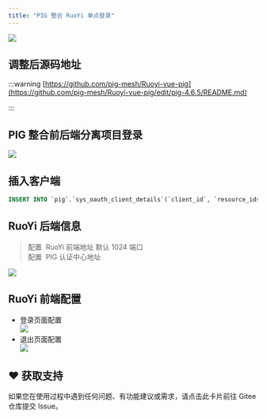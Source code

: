 ```yaml
---
title: "PIG 整合 RuoYi 单点登录"
---
```


![](/images/1689225998534-54174374-b99e-4b7c-9f1a-457e2dc3c167.png)

## 调整后源码地址
:::warning
[https://github.com/pig-mesh/Ruoyi-vue-pig](https://github.com/pig-mesh/Ruoyi-vue-pig/edit/pig-4.6.5/README.md)

:::

## PIG 整合前后端分离项目登录

![](https://minio.pigx.vip/alei/2023/01/66d6c4525e9b90a2afbd0e4b8cd41ece.png)

## 插入客户端

```sql
INSERT INTO `pig`.`sys_oauth_client_details`(`client_id`, `resource_ids`, `client_secret`, `scope`, `authorized_grant_types`, `web_server_redirect_uri`, `authorities`, `access_token_validity`, `refresh_token_validity`, `additional_information`, `autoapprove`, `create_time`, `update_time`, `create_by`, `update_by`) VALUES ('ruoyi', '', 'ruoyi', 'server', 'authorization_code', '', '', 17800000, 17800000, '', 'false', '2023-01-17 10:37:32', '2023-01-17 10:37:32', 'admin', 'admin');
```

## RuoYi 后端信息

> 配置  RuoYi 前端地址 默认 1024 端口  
配置  PIG 认证中心地址
>

![](https://minio.pigx.vip/alei/2023/01/222f680ce489d1d3545df1f191b69135.png)

## RuoYi 前端配置

+  登录页面配置  
![](https://minio.pigx.vip/alei/2023/01/1368a6395176e47a3b9b4548da6bdd5e.png) 
+  退出页面配置  
![](https://minio.pigx.vip/alei/2023/01/54344adec7f766fa419e360da682526a.png)

## ♥️ 获取支持
<Card title="遇到问题？" horizontal icon="link" href="https://gitee.com/log4j/pig/issues">
  如果您在使用过程中遇到任何问题、有功能建议或需求，请点击此卡片前往 Gitee 仓库提交 Issue。
</Card>

